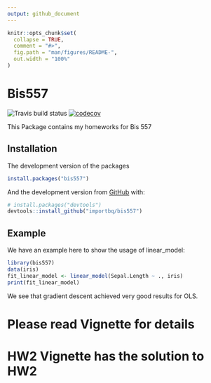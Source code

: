 ```yaml
---
output: github_document
---
```


<!-- README.md is generated from README.Rmd. Please edit that file -->

```r
knitr::opts_chunk$set(
  collapse = TRUE,
  comment = "#>",
  fig.path = "man/figures/README-",
  out.width = "100%"
)
```

# Bis557

<!-- badges: start -->
![Travis build status](https://travis-ci.com/importbq/bis557.svg?token=XyjFaGxnEDaFXgSHunRQ&branch=master)
[![codecov](https://codecov.io/gh/importbq/bis557/branch/master/graph/badge.svg)](https://codecov.io/gh/importbq/bis557)
<!-- badges: end -->


This Package contains my homeworks for Bis 557

## Installation

The development version of the packages

``` r
install.packages("bis557")
```

And the development version from [GitHub](https://github.com/) with:

``` r
# install.packages("devtools")
devtools::install_github("importbq/bis557")
```
## Example

We have an example here to show the usage of linear_model:

```r
library(bis557)
data(iris)
fit_linear_model <- linear_model(Sepal.Length ~ ., iris)
print(fit_linear_model)
```
We see that gradient descent achieved very good results for OLS.

# Please read Vignette for details

# HW2 Vignette has the solution to HW2
